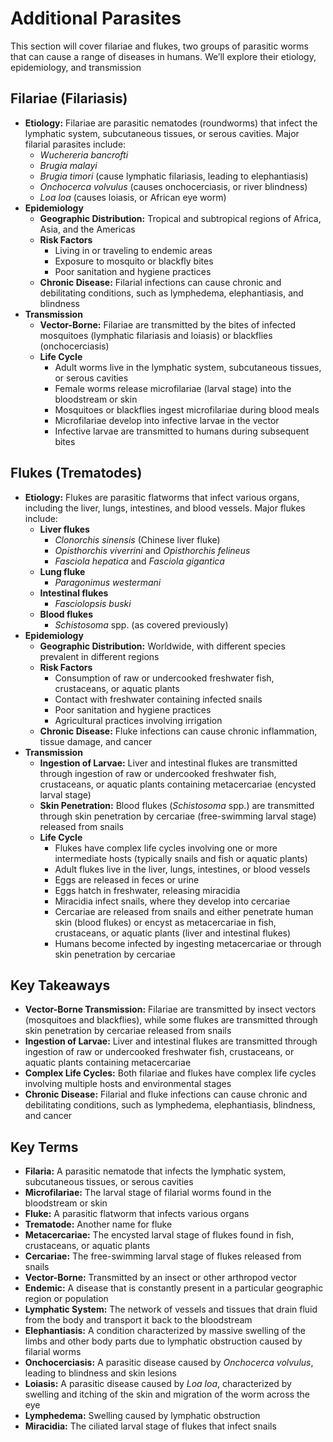 # Additional Parasites {-}

This section will cover filariae and flukes, two groups of parasitic worms that can cause a range of diseases in humans. We'll explore their etiology, epidemiology, and transmission

##  **Filariae (Filariasis)** {-}

*   **Etiology:** Filariae are parasitic nematodes (roundworms) that infect the lymphatic system, subcutaneous tissues, or serous cavities. Major filarial parasites include:
    *   *Wuchereria bancrofti*
    *   *Brugia malayi*
    *   *Brugia timori* (cause lymphatic filariasis, leading to elephantiasis)
    *   *Onchocerca volvulus* (causes onchocerciasis, or river blindness)
    *   *Loa loa* (causes loiasis, or African eye worm)
*   **Epidemiology**
    *   **Geographic Distribution:** Tropical and subtropical regions of Africa, Asia, and the Americas
    *   **Risk Factors**
        *   Living in or traveling to endemic areas
        *   Exposure to mosquito or blackfly bites
        *   Poor sanitation and hygiene practices
    *   **Chronic Disease:** Filarial infections can cause chronic and debilitating conditions, such as lymphedema, elephantiasis, and blindness
*   **Transmission**
    *   **Vector-Borne:** Filariae are transmitted by the bites of infected mosquitoes (lymphatic filariasis and loiasis) or blackflies (onchocerciasis)
    *   **Life Cycle**
        *   Adult worms live in the lymphatic system, subcutaneous tissues, or serous cavities
        *   Female worms release microfilariae (larval stage) into the bloodstream or skin
        *   Mosquitoes or blackflies ingest microfilariae during blood meals
        *   Microfilariae develop into infective larvae in the vector
        *   Infective larvae are transmitted to humans during subsequent bites

##  **Flukes (Trematodes)** {-}

*   **Etiology:** Flukes are parasitic flatworms that infect various organs, including the liver, lungs, intestines, and blood vessels. Major flukes include:
    *   **Liver flukes**
        *   *Clonorchis sinensis* (Chinese liver fluke)
        *   *Opisthorchis viverrini* and *Opisthorchis felineus*
        *   *Fasciola hepatica* and *Fasciola gigantica*
    *   **Lung fluke**
        *   *Paragonimus westermani*
    *   **Intestinal flukes**
        *   *Fasciolopsis buski*
    *   **Blood flukes**
        *   *Schistosoma* spp. (as covered previously)
*   **Epidemiology**
    *   **Geographic Distribution:** Worldwide, with different species prevalent in different regions
    *   **Risk Factors**
        *   Consumption of raw or undercooked freshwater fish, crustaceans, or aquatic plants
        *   Contact with freshwater containing infected snails
        *   Poor sanitation and hygiene practices
        *   Agricultural practices involving irrigation
    *   **Chronic Disease:** Fluke infections can cause chronic inflammation, tissue damage, and cancer
*   **Transmission**
    *   **Ingestion of Larvae:** Liver and intestinal flukes are transmitted through ingestion of raw or undercooked freshwater fish, crustaceans, or aquatic plants containing metacercariae (encysted larval stage)
    *   **Skin Penetration:** Blood flukes (*Schistosoma* spp.) are transmitted through skin penetration by cercariae (free-swimming larval stage) released from snails
    *   **Life Cycle**
        *   Flukes have complex life cycles involving one or more intermediate hosts (typically snails and fish or aquatic plants)
        *   Adult flukes live in the liver, lungs, intestines, or blood vessels
        *   Eggs are released in feces or urine
        *   Eggs hatch in freshwater, releasing miracidia
        *   Miracidia infect snails, where they develop into cercariae
        *   Cercariae are released from snails and either penetrate human skin (blood flukes) or encyst as metacercariae in fish, crustaceans, or aquatic plants (liver and intestinal flukes)
        *   Humans become infected by ingesting metacercariae or through skin penetration by cercariae

##  **Key Takeaways** {-}

*   **Vector-Borne Transmission:** Filariae are transmitted by insect vectors (mosquitoes and blackflies), while some flukes are transmitted through skin penetration by cercariae released from snails
*   **Ingestion of Larvae:** Liver and intestinal flukes are transmitted through ingestion of raw or undercooked freshwater fish, crustaceans, or aquatic plants containing metacercariae
*   **Complex Life Cycles:** Both filariae and flukes have complex life cycles involving multiple hosts and environmental stages
*   **Chronic Disease:** Filarial and fluke infections can cause chronic and debilitating conditions, such as lymphedema, elephantiasis, blindness, and cancer

##  **Key Terms** {-}

*   **Filaria:** A parasitic nematode that infects the lymphatic system, subcutaneous tissues, or serous cavities
*   **Microfilariae:** The larval stage of filarial worms found in the bloodstream or skin
*   **Fluke:** A parasitic flatworm that infects various organs
*   **Trematode:** Another name for fluke
*   **Metacercariae:** The encysted larval stage of flukes found in fish, crustaceans, or aquatic plants
*   **Cercariae:** The free-swimming larval stage of flukes released from snails
*   **Vector-Borne:** Transmitted by an insect or other arthropod vector
*   **Endemic:** A disease that is constantly present in a particular geographic region or population
*   **Lymphatic System:** The network of vessels and tissues that drain fluid from the body and transport it back to the bloodstream
*   **Elephantiasis:** A condition characterized by massive swelling of the limbs and other body parts due to lymphatic obstruction caused by filarial worms
*   **Onchocerciasis:** A parasitic disease caused by *Onchocerca volvulus*, leading to blindness and skin lesions
*   **Loiasis:** A parasitic disease caused by *Loa loa*, characterized by swelling and itching of the skin and migration of the worm across the eye
*   **Lymphedema:** Swelling caused by lymphatic obstruction
*   **Miracidia:** The ciliated larval stage of flukes that infect snails
